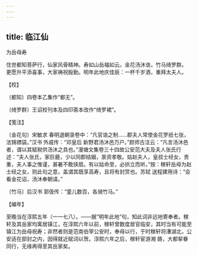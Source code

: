 ```yaml
---
---
---
```

title: 临江仙
---



为岳母寿





住世都知菩萨行，仙家风骨精神。寿如山岳福如云。金花汤沐诰，竹马绮罗群。　更愿升平添喜事，大家祷祝殷勤。明年此地庆佳辰：一杯千岁酒，重拜太夫人。





【校】


〔都知〕四卷本乙集作“都无”。

〔绮罗群〕王诏校刊本及四印斋本改作“绮罗裙”。





【笺注】


〔金花句〕宋敏求 春明退朝录卷中：“凡官诰之制……郡夫人常使金花罗纸七张，法锦褾袋。”汉书 外戚传：“邓皇后 新野君汤沐邑万户。”颜师古注云：“凡言汤沐邑者，谓以其赋税供汤沐之具也。”漫塘文集卷三十四故公安范大夫及夫人张氏行述：“夫人张氏，家巨鹿，少以同郡结姻，禀资孝敬。姑赵夫人，皇叔士经女，贵重，夫人事之惟谨，甚暑不敢挟扇。有以姑命至，必拱立而听。”按：稼轩岳母为赵士经之女，则此句之意，盖谓其既享高寿，且将有封赏也。苏轼 送程建用诗：“会看金花诏，汤沐奉朝请。”

〔竹马〕后汉书 郭伋传：“童儿数百，各骑竹马。”





【编年】


至晚当在淳熙五年（一一七八）。——据“明年此地”句，知此词非远地寄奉者。稼轩及其岳家均寓居镇江，在淳熙六年以前，稼轩曾数度居官临安，其时当有可能至镇江为岳母祝寿；非然者则是范南伯宰公安时，奉母以行，于时稼轩将漕湖北，公安适在部封之内，因得就近赋词以贺。淳熙六年之后，稼轩宦游湘 赣，大都挈眷同行，无缘再得至其岳家矣。